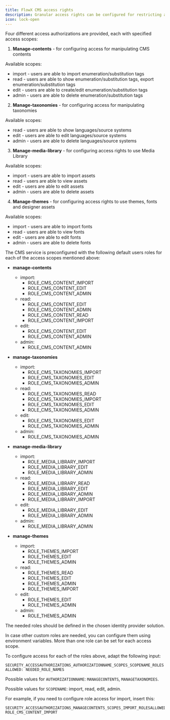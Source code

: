 ```yaml
---
title: FlowX CMS access rights
description: Granular access rights can be configured for restricting access to the CMS component.
icon: lock-open
---
```


Four different access authorizations are provided, each with specified access scopes:

1. **Manage-contents** - for configuring access for manipulating CMS contents

Available scopes:

* import - users are able to import enumeration/substitution tags
* read - users are able to show enumeration/substitution tags, export enumeration/substitution tags
* edit - users are able to create/edit enumeration/substitution tags
* admin - users are able to delete enumeration/substitution tags

2. **Manage-taxonomies** - for configuring access for manipulating taxonomies

Available scopes:

* read - users are able to show languages/source systems
* edit - users are able to edit languages/source systems
* admin - users are able to delete languages/source systems

3. **Manage-media-library** - for configuring access rights to use Media Library

Available scopes:

* import - users are able to import assets
* read - users are able to view assets
* edit - users are able to edit assets
* admin - users are able to delete assets

4. **Manage-themes** - for configuring access rights to use themes, fonts and designer assets

Available scopes:

* import - users are able to import fonts
* read - users are able to view fonts
* edit - users are able to edit fonts
* admin - users are able to delete fonts

The CMS service is preconfigured with the following default users roles for each of the access scopes mentioned above:

* **manage-contents**
  * import:
    * ROLE_CMS_CONTENT_IMPORT
    * ROLE\_CMS\_CONTENT\_EDIT
    * ROLE\_CMS\_CONTENT\_ADMIN
  * read:
    * ROLE\_CMS\_CONTENT\_EDIT
    * ROLE\_CMS\_CONTENT\_ADMIN
    * ROLE_CMS_CONTENT_READ
    * ROLE_CMS_CONTENT_IMPORT
  * edit:
    * ROLE\_CMS\_CONTENT\_EDIT
    * ROLE\_CMS\_CONTENT\_ADMIN
  * admin:
    * ROLE_CMS_CONTENT_ADMIN

* **manage-taxonomies**
  * import:
    * ROLE_CMS_TAXONOMIES_IMPORT
    * ROLE_CMS_TAXONOMIES_EDIT
    * ROLE_CMS_TAXONOMIES_ADMIN
  * read:
    * ROLE_CMS_TAXONOMIES_READ
    * ROLE_CMS_TAXONOMIES_IMPORT
    * ROLE_CMS_TAXONOMIES_EDIT
    * ROLE_CMS_TAXONOMIES_ADMIN
  * edit:
    * ROLE_CMS_TAXONOMIES_EDIT
    * ROLE_CMS_TAXONOMIES_ADMIN
  * admin:
    * ROLE_CMS_TAXONOMIES_ADMIN

* **manage-media-library**
  * import: 
    * ROLE_MEDIA_LIBRARY_IMPORT
    * ROLE_MEDIA_LIBRARY_EDIT
    * ROLE_MEDIA_LIBRARY_ADMIN
  * read:
    * ROLE_MEDIA_LIBRARY_READ
    * ROLE_MEDIA_LIBRARY_EDIT
    * ROLE_MEDIA_LIBRARY_ADMIN
    * ROLE_MEDIA_LIBRARY_IMPORT
  * edit:
    * ROLE_MEDIA_LIBRARY_EDIT
    * ROLE_MEDIA_LIBRARY_ADMIN
  * admin:
    * ROLE_MEDIA_LIBRARY_ADMIN


* **manage-themes**
  * import: 
    * ROLE_THEMES_IMPORT
    * ROLE_THEMES_EDIT
    * ROLE_THEMES_ADMIN
  * read:
    * ROLE_THEMES_READ
    * ROLE_THEMES_EDIT
    * ROLE_THEMES_ADMIN
    * ROLE_THEMES_IMPORT
  * edit:
    * ROLE_THEMES_EDIT
    * ROLE_THEMES_ADMIN
  * admin:
    * ROLE_THEMES_ADMIN

<Info>
The needed roles should be defined in the chosen identity provider solution.
</Info>

In case other custom roles are needed, you can configure them using environment variables. More than one role can be set for each access scope.

To configure access for each of the roles above, adapt the following input:

`SECURITY_ACCESSAUTHORIZATIONS_AUTHORIZATIONNAME_SCOPES_SCOPENAME_ROLESALLOWED: NEEDED_ROLE_NAMES`

Possible values for `AUTHORIZATIONNAME`: `MANAGECONTENTS`, `MANAGETAXONOMIES`.

Possible values for `SCOPENAME`: import, read, edit, admin.

For example, if you need to configure role access for import, insert this:

```
SECURITY_ACCESSAUTHORIZATIONS_MANAGECONTENTS_SCOPES_IMPORT_ROLESALLOWED: ROLE_CMS_CONTENT_IMPORT
```
